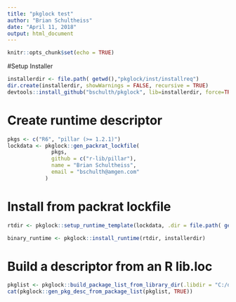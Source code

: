 ```yaml
---
title: "pkglock test"
author: "Brian Schultheiss"
date: "April 11, 2018"
output: html_document
---
```


```r
knitr::opts_chunk$set(echo = TRUE)
```


#Setup Installer

```r
installerdir <- file.path( getwd(),"pkglock/inst/installreq")
dir.create(installerdir, showWarnings = FALSE, recursive = TRUE)
devtools::install_github("bschulth/pkglock", lib=installerdir, force=TRUE, dependencies=TRUE)  
```


# Create runtime descriptor

```r

pkgs <- c("R6", "pillar (>= 1.2.1)")
lockdata <- pkglock::gen_packrat_lockfile(
              pkgs,
              github = c("r-lib/pillar"),
              name = "Brian Schultheiss",
              email = "bschulth@amgen.com"
            )


```


# Install from packrat lockfile

```r
rtdir <- pkglock::setup_runtime_template(lockdata, .dir = file.path( getwd(),"work"))

binary_runtime <- pkglock::install_runtime(rtdir, installerdir)

```

# Build a descriptor from an R lib.loc

```r

pkglist <- pkglock::build_package_list_from_library_dir(.libdir = "C:/dev/apps/R/3.4.3/library")
cat(pkglock::gen_pkg_desc_from_package_list(pkglist, TRUE))

```
